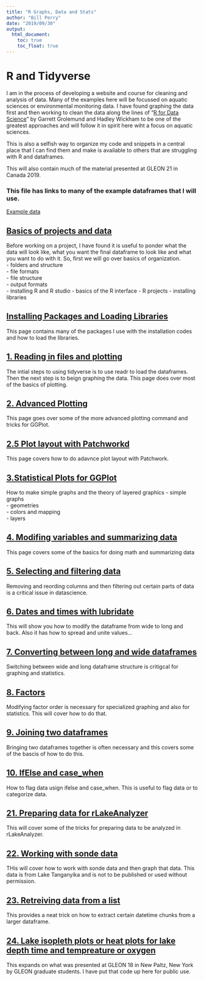 ```yaml
---
title: "R Graphs, Data and Stats"
author: "Bill Perry"
date: "2019/09/30"
output:
  html_document:
    toc: true
    toc_float: true
---
```

# R and Tidyverse      
I am in the process of developing a website and course for cleaning and analysis of data. Many of the examples here will be focussed on aquatic sciences or environmental monitoring data. I have found graphing the data first and then working to clean the data along the lines of "[R for Data Science](HTTP://r4ds.had.co.nz/)" by Garrett Grolemund and Hadley Wickham to be one of the greatest approaches and will follow it in spirit here wiht a focus on aquatic sciences.  
     
This is also a selfish way to organize my code and snippets in a central place that I can find them and make is available to others that are struggling with R and dataframes.

This will also contain much of the material presented at GLEON 21 in Canada 2019.   
   
       
### This file has links to many of the example dataframes that I will use.      
[Example data](example_data.html)     


## [Basics of projects and data](000_intro.html)     
Before working on a project, I have found it is useful to ponder what the data will look like, what you want the final dataframe to look like and what you want to do with it. So, first we will go over basics of organization.  
     - folders and structure    
     - file formats    
     - file structure     
     - output formats   
     - installing R and R studio
     - basics of the R interface
     - R projects
     - installing libraries       
      
## [Installing Packages and Loading Libraries](001_basics_and_install_packages.html)       
This page contains many of the packages I use with the installation codes and how to load the libraries.     
     
## [1. Reading in files and plotting](01_reading_in_data_and_graphing.html)    
The intial steps to using tidyverse is to use readr to load the dataframes. Then the next step is to beign graphing the data. This page does over most of the basics of plotting. 

## [2. Advanced Plotting](02_Finalized_Plotting.html)     
This page goes over some of the more advanced plotting command and tricks for GGPlot.
   
## [2.5 Plot layout with Patchworkd](02_5_Patchwork_plotting.html)     
This page covers how to do adavnce plot layout with Patchwork.
    
## [3.Statistical Plots for GGPlot](03_Means_and_standarderror_plotting.html)       
How to make simple graphs and the theory of layered graphics
     - simple graphs  
     - geometries   
     - colors and mapping   
     - layers 
      
## [4. Modifing variables and summarizing data](04_Modifying_variables_mutating_summarizing.html)         
This page covers some of the basics for doing math and summarizing data
    
## [5. Selecting and filtering data](05_Modifying_dataframes_selecting_filtering.html)    
Removing and reording columns and then filtering out certain parts of data is a critical issue in datascience.        

## [6. Dates and times with lubridate](06_Modifying_variables_datetimes.html)    
This will show you how to modify the dataframe from wide to long and back. Also it has how to spread and unite values... 

## [7. Converting between long and wide dataframes](07_Modifying_dataframe_structure_long_wid.html)  
Switching between wide and long dataframe structure is critigcal for graphing and statistics.        

## [8. Factors](08_Forcates_factors.html)  
Modifying factor order is necessary for specialized graphing and also for statistics. This will cover how to do that.    

## [9. Joining two dataframes](09_Joining_dataframes.html)  
Bringing two dataframes together is often necessary and this covers some of the bascis of how to do this. 

## [10. IfElse and case_when ](10_Falgging_andifelse_casewhen.html)  
How to flag data usign ifelse and case_when. This is useful to flag data or to categorize data.

## [21. Preparing data for rLakeAnalyzer](21_Lake_analyzer_data_prep.html)  
This will cover some of the tricks for preparing data to be analyzed in rLakeAnalyzer.     

## [22. Working with sonde data](22_Exosonde_processing.html)  
THis will cover how to work with sonde data and then graph that data. This data is from Lake Tanganyika and is not to be published or used without permission.    

## [23. Retreiving data from a list](23_Retreiving_data_from_list.html)  
This provides a neat trick on how to extract certain datetime chunks from a larger dataframe.     

## [24. Lake isopleth plots or heat plots for lake depth time and tempreature or oxygen](24_lake_heatmaps.html)  
This expands on what was presented at GLEON 18 in New Paltz, New York by GLEON graduate students. I have put that code up here for public use.     







   

<!-- Global site tag (gtag.js) - Google Analytics -->
<script async src="https://www.googletagmanager.com/gtag/js?id=UA-88373117-6"></script>
<script>
  window.dataLayer = window.dataLayer || [];
  function gtag(){dataLayer.push(arguments);}
  gtag('js', new Date());

  gtag('config', 'UA-88373117-6');
</script>
